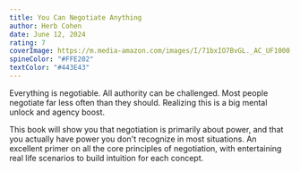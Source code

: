 ```yaml
---
title: You Can Negotiate Anything
author: Herb Cohen
date: June 12, 2024
rating: 7
coverImage: https://m.media-amazon.com/images/I/71bxIO7BvGL._AC_UF1000,1000_QL80_.jpg
spineColor: "#FFE202"
textColor: "#443E43"
---
```


Everything is negotiable. All authority can be challenged. Most people negotiate far less often than they should. Realizing this is a big mental unlock and agency boost.

This book will show you that negotiation is primarily about power, and that you actually have power you don't recognize in most situations. An excellent primer on all the core principles of negotiation, with entertaining real life scenarios to build intuition for each concept.

